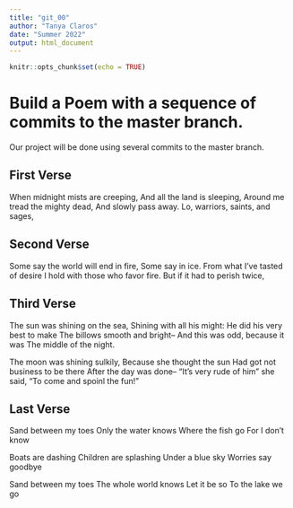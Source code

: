 ```yaml
---
title: "git_00"
author: "Tanya Claros"
date: "Summer 2022"
output: html_document
---
```


```r
knitr::opts_chunk$set(echo = TRUE)
```
# Build a Poem with a sequence of commits to the master branch.
Our project will be done using several commits to the master branch.
<!-- Do not modify or change any text in "!--" bracketed areas such as this --- these are instructions to
you, if you change any of this the git program will notice it and compromise your git merging strategy !-->

## First Verse 
<!--Put the first five lines of a poem by Lewis Carrol in this section!-->
When midnight mists are creeping,
And all the land is sleeping,
Around me tread the mighty dead,
And slowly pass away.
Lo, warriors, saints, and sages,

## Second Verse
<!--Put the first five lines of a poem by Robert Frost here!-->
Some say the world will end in fire,
Some say in ice.
From what I've tasted of desire
I hold with those who favor fire.
But if it had to perish twice,

## Third Verse
<!--Put the first two verses of The Walrus and the Carpenter here!-->
The sun was shining on the sea,
Shining with all his might:
He did his very best to make
The billows smooth and bright--
And this was odd, because it was
The middle of the night.

The moon was shining sulkily,
Because she thought the sun
Had got not business to be there
After the day was done--
"It's very rude of him" she said,
"To come and spoinl the fun!"

## Last Verse
<!--Put a short poem of your choice 8-20 lines,here!-->
Sand between my toes
Only the water knows
Where the fish go
For I don't know

Boats are dashing
Children are splashing
Under a blue sky
Worries say goodbye

Sand between my toes
The whole world knows
Let it be so
To the lake we go
